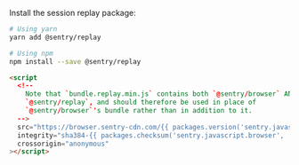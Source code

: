 Install the session replay package:

```bash {tabTitle: ESM}
# Using yarn
yarn add @sentry/replay

# Using npm
npm install --save @sentry/replay
```

```html {tabTitle: CDN}
<script
  <!--
    Note that `bundle.replay.min.js` contains both `@sentry/browser` AND
    `@sentry/replay`, and should therefore be used in place of
    `@sentry/browser`'s bundle rather than in addition to it.
  -->
  src="https://browser.sentry-cdn.com/{{ packages.version('sentry.javascript.browser') }}/bundle.replay.min.js"
  integrity="sha384-{{ packages.checksum('sentry.javascript.browser', 'bundle.replay.min.js', 'sha384-base64') }}"
  crossorigin="anonymous"
></script>
```
